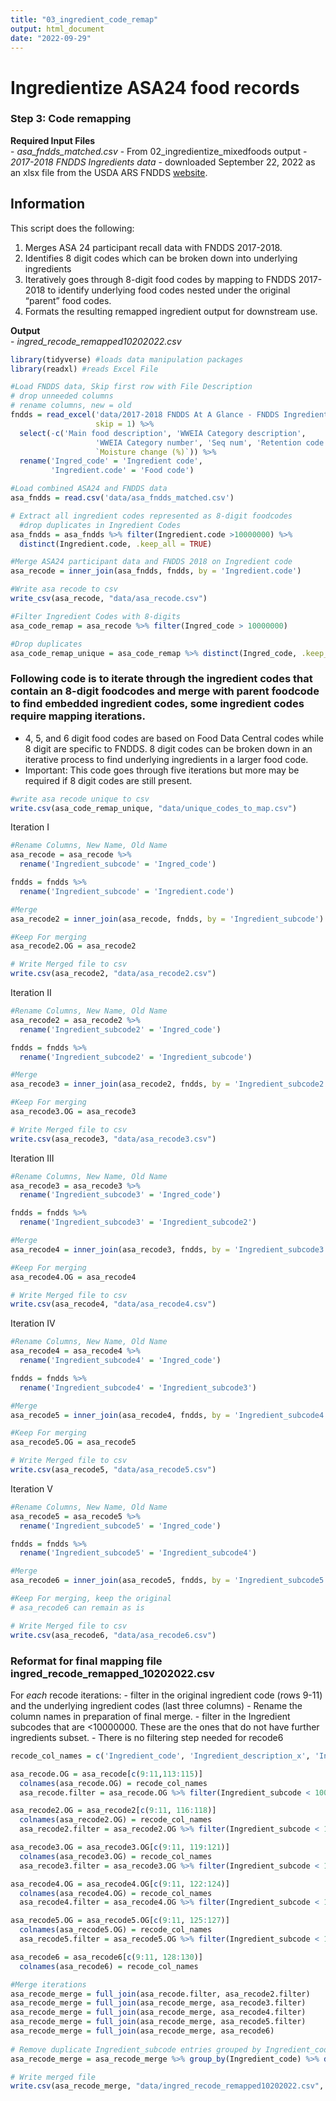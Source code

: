 ```yaml
---
title: "03_ingredient_code_remap"
output: html_document
date: "2022-09-29"
---
```



# Ingredientize ASA24 food records
### Step 3: Code remapping

__Required Input Files__  
  - *asa_fndds_matched.csv* - From 02_ingredientize_mixedfoods output
  - *2017-2018 FNDDS Ingredients data* - downloaded September 22, 2022 as an xlsx file from the USDA ARS FNDDS [website](https://www.ars.usda.gov/northeast-area/beltsville-md-bhnrc/beltsville-human-nutrition-research-center/food-surveys-research-group/docs/fndds-download-databases).
  
## Information  
This script does the following:

  1) Merges ASA 24 participant recall data with FNDDS 2017-2018.
  2) Identifies 8 digit codes which can be broken down into underlying ingredients 
  3) Iteratively goes through 8-digit food codes by mapping to FNDDS 2017-2018 to identify underlying food codes nested under the original "parent" food codes.
  4) Formats the resulting remapped ingredient output for downstream use. 

__Output__    
  - *ingred_recode_remapped10202022.csv*
  

```r
library(tidyverse) #loads data manipulation packages
library(readxl) #reads Excel File
```


```r
#Load FNDDS data, Skip first row with File Description
# drop unneeded columns
# rename columns, new = old
fndds = read_excel('data/2017-2018 FNDDS At A Glance - FNDDS Ingredients.xlsx', 
                   skip = 1) %>%
  select(-c('Main food description', 'WWEIA Category description', 
                   'WWEIA Category number', 'Seq num', 'Retention code', 
                   `Moisture change (%)`)) %>%
  rename('Ingred_code' = 'Ingredient code',
         'Ingredient.code' = 'Food code')

#Load combined ASA24 and FNDDS data
asa_fndds = read.csv('data/asa_fndds_matched.csv')
```

```r
# Extract all ingredient codes represented as 8-digit foodcodes
  #drop duplicates in Ingredient Codes
asa_fndds = asa_fndds %>% filter(Ingredient.code >10000000) %>%
  distinct(Ingredient.code, .keep_all = TRUE)
```


```r
#Merge ASA24 participant data and FNDDS 2018 on Ingredient code 
asa_recode = inner_join(asa_fndds, fndds, by = 'Ingredient.code')

#Write asa recode to csv
write_csv(asa_recode, "data/asa_recode.csv")
```


```r
#Filter Ingredient Codes with 8-digits
asa_code_remap = asa_recode %>% filter(Ingred_code > 10000000)
```


```r
#Drop duplicates
asa_code_remap_unique = asa_code_remap %>% distinct(Ingred_code, .keep_all = TRUE)
```

### Following code is to iterate through the ingredient codes that contain an 8-digit foodcodes and merge with parent foodcode to find embedded ingredient codes, some ingredient codes require mapping iterations.
  - 4, 5, and 6 digit food codes are based on Food Data Central codes while 8 digit are specific to FNDDS. 8 digit codes can be broken down in an iterative process to find underlying ingredients in a larger food code.
  - Important: This code goes through five iterations but more may be required if 8 digit codes are still present.

```r
#write asa recode unique to csv
write.csv(asa_code_remap_unique, "data/unique_codes_to_map.csv")
```

Iteration I
```r
#Rename Columns, New Name, Old Name
asa_recode = asa_recode %>% 
  rename('Ingredient_subcode' = 'Ingred_code')

fndds = fndds %>% 
  rename('Ingredient_subcode' = 'Ingredient.code')

#Merge
asa_recode2 = inner_join(asa_recode, fndds, by = 'Ingredient_subcode')

#Keep For merging
asa_recode2.OG = asa_recode2

# Write Merged file to csv
write.csv(asa_recode2, "data/asa_recode2.csv")
```

Iteration II
```r
#Rename Columns, New Name, Old Name
asa_recode2 = asa_recode2 %>% 
  rename('Ingredient_subcode2' = 'Ingred_code')

fndds = fndds %>% 
  rename('Ingredient_subcode2' = 'Ingredient_subcode')

#Merge
asa_recode3 = inner_join(asa_recode2, fndds, by = 'Ingredient_subcode2')

#Keep For merging
asa_recode3.OG = asa_recode3

# Write Merged file to csv
write.csv(asa_recode3, "data/asa_recode3.csv")
```

Iteration III
```r
#Rename Columns, New Name, Old Name
asa_recode3 = asa_recode3 %>% 
  rename('Ingredient_subcode3' = 'Ingred_code')

fndds = fndds %>% 
  rename('Ingredient_subcode3' = 'Ingredient_subcode2')

#Merge
asa_recode4 = inner_join(asa_recode3, fndds, by = 'Ingredient_subcode3')

#Keep For merging
asa_recode4.OG = asa_recode4

# Write Merged file to csv
write.csv(asa_recode4, "data/asa_recode4.csv")
```


Iteration IV
```r
#Rename Columns, New Name, Old Name
asa_recode4 = asa_recode4 %>% 
  rename('Ingredient_subcode4' = 'Ingred_code')

fndds = fndds %>% 
  rename('Ingredient_subcode4' = 'Ingredient_subcode3')

#Merge
asa_recode5 = inner_join(asa_recode4, fndds, by = 'Ingredient_subcode4')

#Keep For merging
asa_recode5.OG = asa_recode5

# Write Merged file to csv
write.csv(asa_recode5, "data/asa_recode5.csv")
```


Iteration V
```r
#Rename Columns, New Name, Old Name
asa_recode5 = asa_recode5 %>% 
  rename('Ingredient_subcode5' = 'Ingred_code')

fndds = fndds %>% 
  rename('Ingredient_subcode5' = 'Ingredient_subcode4')

#Merge
asa_recode6 = inner_join(asa_recode5, fndds, by = 'Ingredient_subcode5')

#Keep For merging, keep the original
# asa_recode6 can remain as is

# Write Merged file to csv
write.csv(asa_recode6, "data/asa_recode6.csv")
```


### Reformat for final mapping file ingred_recode_remapped_10202022.csv
For _each_ recode iterations: 
  - filter in the original ingredient code (rows 9-11) and the underlying ingredient codes (last three columns)
  - Rename the column names in preparation of final merge. 
  - filter in the Ingredient subcodes that are <10000000. These are the ones that do not have further ingredients subset. 
    - There is no filtering step needed for recode6 
    
```r
recode_col_names = c('Ingredient_code', 'Ingredient_description_x', 'Ingredient_weight_g_x', 'Ingredient_subcode', 'Ingredient_description_y', 'Ingredient_weight_g_y')

asa_recode.OG = asa_recode[c(9:11,113:115)]
  colnames(asa_recode.OG) = recode_col_names
  asa_recode.filter = asa_recode.OG %>% filter(Ingredient_subcode < 10000000)

asa_recode2.OG = asa_recode2[c(9:11, 116:118)]
  colnames(asa_recode2.OG) = recode_col_names
  asa_recode2.filter = asa_recode2.OG %>% filter(Ingredient_subcode < 10000000)

asa_recode3.OG = asa_recode3.OG[c(9:11, 119:121)]
  colnames(asa_recode3.OG) = recode_col_names
  asa_recode3.filter = asa_recode3.OG %>% filter(Ingredient_subcode < 10000000)

asa_recode4.OG = asa_recode4.OG[c(9:11, 122:124)]
  colnames(asa_recode4.OG) = recode_col_names
  asa_recode4.filter = asa_recode4.OG %>% filter(Ingredient_subcode < 10000000)

asa_recode5.OG = asa_recode5.OG[c(9:11, 125:127)]
  colnames(asa_recode5.OG) = recode_col_names
  asa_recode5.filter = asa_recode5.OG %>% filter(Ingredient_subcode < 10000000)

asa_recode6 = asa_recode6[c(9:11, 128:130)]
  colnames(asa_recode6) = recode_col_names
```

```r
#Merge iterations
asa_recode_merge = full_join(asa_recode.filter, asa_recode2.filter)
asa_recode_merge = full_join(asa_recode_merge, asa_recode3.filter)
asa_recode_merge = full_join(asa_recode_merge, asa_recode4.filter)
asa_recode_merge = full_join(asa_recode_merge, asa_recode5.filter)
asa_recode_merge = full_join(asa_recode_merge, asa_recode6)
 
# Remove duplicate Ingredient_subcode entries grouped by Ingredient_code
asa_recode_merge = asa_recode_merge %>% group_by(Ingredient_code) %>% distinct(Ingredient_subcode, .keep_all = TRUE)

# Write merged file
write.csv(asa_recode_merge, "data/ingred_recode_remapped10202022.csv", row.names=FALSE)
```
